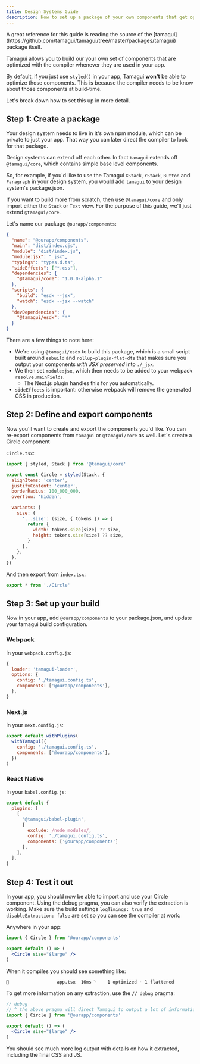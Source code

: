 ```yaml
---
title: Design Systems Guide
description: How to set up a package of your own components that get optimized.
---
```


<Notice>
  A great reference for this guide is reading the source of the
  [tamagui](https://github.com/tamagui/tamagui/tree/master/packages/tamagui) package itself.
</Notice>

Tamagui allows you to build our your own set of components that are optimized with the compiler whenever they are used in your app.

By default, if you just use `styled()` in your app, Tamagui **won't** be able to optimize those components. This is because the compiler needs to be know about those components at build-time.

Let's break down how to set this up in more detail.

## Step 1: Create a package

Your design system needs to live in it's own npm module, which can be private to just your app. That way you can later direct the compiler to look for that package.

Design systems can extend off each other. In fact `tamagui` extends off `@tamagui/core`, which contains simple base level components.

So, for example, if you'd like to use the Tamagui `XStack`, `YStack`, `Button` and `Paragraph` in your design system, you would add `tamagui` to your design system's package.json.

If you want to build more from scratch, then use `@tamagui/core` and only import either the `Stack` or `Text` view. For the purpose of this guide, we'll just extend `@tamagui/core`.

Let's name our package `@ourapp/components`:

```json
{
  "name": "@ourapp/components",
  "main": "dist/index.cjs",
  "module": "dist/index.js",
  "module:jsx": "_jsx",
  "typings": "types.d.ts",
  "sideEffects": ["*.css"],
  "dependencies": {
    "@tamagui/core": "1.0.0-alpha.1"
  },
  "scripts": {
    "build": "esdx --jsx",
    "watch": "esdx --jsx --watch"
  },
  "devDependencies": {
    "@tamagui/esdx": "*"
  }
}
```

There are a few things to note here:

- We're using `@tamagui/esdx` to build this package, which is a small script built around `esbuild` and `rollup-plugin-flat-dts` that makes sure you output your components _with JSX preserved_ into `./_jsx`.
- We then set `module:jsx`, which then needs to be added to your webpack `resolve.mainFields`.
  - The Next.js plugin handles this for you automatically.
- `sideEffects` is important: otherwise webpack will remove the generated CSS in production.

## Step 2: Define and export components

Now you'll want to create and export the components you'd like. You can re-export components from `tamagui` or `@tamagui/core` as well. Let's create a Circle component

`Circle.tsx`:

```jsx
import { styled, Stack } from '@tamagui/core'

export const Circle = styled(Stack, {
  alignItems: 'center',
  justifyContent: 'center',
  borderRadius: 100_000_000,
  overflow: 'hidden',

  variants: {
    size: {
      '...size': (size, { tokens }) => {
        return {
          width: tokens.size[size] ?? size,
          height: tokens.size[size] ?? size,
        }
      },
    },
  },
})
```

And then export from `index.tsx`:

```jsx
export * from './Circle'
```

## Step 3: Set up your build

Now in your app, add `@ourapp/components` to your package.json, and update your tamagui build configuration.

### Webpack

In your `webpack.config.js`:

```js
{
  loader: 'tamagui-loader',
  options: {
    config: './tamagui.config.ts',
    components: ['@ourapp/components'],
  },
}
```

### Next.js

In your `next.config.js`:

```js
export default withPlugins(
  withTamagui({
    config: './tamagui.config.ts',
    components: ['@ourapp/components'],
  })
)
```

### React Native

In your `babel.config.js`:

```js
export default {
  plugins: [
    [
      '@tamagui/babel-plugin',
      {
        exclude: /node_modules/,
        config: './tamagui.config.ts',
        components: ['@ourapp/components']
      },
    ],
  ],
}
```

## Step 4: Test it out

In your app, you should now be able to import and use your Circle component. Using the debug pragma, you can also verify the extraction is working. Make sure the build settings `logTimings: true` and `disableExtraction: false` are set so you can see the compiler at work:

Anywhere in your app:

```jsx
import { Circle } from '@ourapp/components'

export default () => (
  <Circle size="$large" />
)
```

When it compiles you should see something like:

```bash
🥚                  app.tsx  16ms ׁ·    1 optimized · 1 flattened
```

To get more information on any extraction, use the `// debug` pragma:

```jsx
// debug
// ^ the above pragma will direct Tamagui to output a lot of information on the extraction
import { Circle } from '@ourapp/components'

export default () => (
  <Circle size="$large" />
)
```

You should see much more log output with details on how it extracted, including the final CSS and JS.
